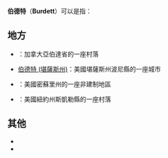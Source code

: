 '''伯德特'''（'''Burdett'''）可以是指：

==地方==
*{{le|伯德特 (亞伯達省)|Burdett, Alberta}}：加拿大亞伯達省的一座村落
*[[伯德特_(堪薩斯州)|伯德特 (堪薩斯州)]]：美國堪薩斯州波尼縣的一座城市
*{{le|伯德特 (密蘇里州)|Burdett, Missouri}}：美國密蘇里州的一座非建制地區
*{{le|伯德特 (紐約州)|Burdett, New York}}：美國紐約州斯凱勒縣的一座村落

==其他==
*{{le|伯德特 (姓氏)|Burdett (surname)}}
*{{le|伯德特男爵|Burdett baronets}}

{{disambiguation|cat=三字地名消歧义}}